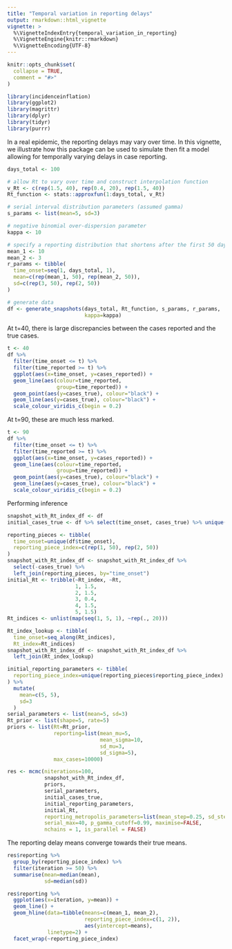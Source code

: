 ```yaml
---
title: "Temporal variation in reporting delays"
output: rmarkdown::html_vignette
vignette: >
  %\VignetteIndexEntry{temporal_variation_in_reporting}
  %\VignetteEngine{knitr::rmarkdown}
  %\VignetteEncoding{UTF-8}
---
```


```r
knitr::opts_chunk$set(
  collapse = TRUE,
  comment = "#>"
)
```

```r
library(incidenceinflation)
library(ggplot2)
library(magrittr)
library(dplyr)
library(tidyr)
library(purrr)
```

In a real epidemic, the reporting delays may vary over time. In this vignette, we illustrate how this package can be used to simulate then fit a model allowing for temporally varying delays in case reporting.

```r
days_total <- 100

# allow Rt to vary over time and construct interpolation function
v_Rt <- c(rep(1.5, 40), rep(0.4, 20), rep(1.5, 40))
Rt_function <- stats::approxfun(1:days_total, v_Rt)

# serial interval distribution parameters (assumed gamma)
s_params <- list(mean=5, sd=3)

# negative binomial over-dispersion parameter
kappa <- 10

# specify a reporting distribution that shortens after the first 50 days
mean_1 <- 10
mean_2 <- 3
r_params <- tibble(
  time_onset=seq(1, days_total, 1),
  mean=c(rep(mean_1, 50), rep(mean_2, 50)),
  sd=c(rep(3, 50), rep(2, 50))
)

# generate data
df <- generate_snapshots(days_total, Rt_function, s_params, r_params,
                         kappa=kappa)
```

At t=40, there is large discrepancies between the cases reported and the true cases.
```r
t <- 40
df %>% 
  filter(time_onset <= t) %>% 
  filter(time_reported >= t) %>% 
  ggplot(aes(x=time_onset, y=cases_reported)) +
  geom_line(aes(colour=time_reported,
                group=time_reported)) +
  geom_point(aes(y=cases_true), colour="black") +
  geom_line(aes(y=cases_true), colour="black") +
  scale_colour_viridis_c(begin = 0.2)
```

At t=90, these are much less marked.
```r
t <- 90
df %>% 
  filter(time_onset <= t) %>% 
  filter(time_reported >= t) %>% 
  ggplot(aes(x=time_onset, y=cases_reported)) +
  geom_line(aes(colour=time_reported,
                group=time_reported)) +
  geom_point(aes(y=cases_true), colour="black") +
  geom_line(aes(y=cases_true), colour="black") +
  scale_colour_viridis_c(begin = 0.2)
```

Performing inference
```r
snapshot_with_Rt_index_df <- df
initial_cases_true <- df %>% select(time_onset, cases_true) %>% unique()

reporting_pieces <- tibble(
  time_onset=unique(df$time_onset),
  reporting_piece_index=c(rep(1, 50), rep(2, 50))
)
snapshot_with_Rt_index_df <- snapshot_with_Rt_index_df %>%
  select(-cases_true) %>% 
  left_join(reporting_pieces, by="time_onset")
initial_Rt <- tribble(~Rt_index, ~Rt,
                      1, 1.5,
                      2, 1.5,
                      3, 0.4,
                      4, 1.5,
                      5, 1.5)
Rt_indices <- unlist(map(seq(1, 5, 1), ~rep(., 20)))

Rt_index_lookup <- tibble(
  time_onset=seq_along(Rt_indices),
  Rt_index=Rt_indices)
snapshot_with_Rt_index_df <- snapshot_with_Rt_index_df %>% 
  left_join(Rt_index_lookup)

initial_reporting_parameters <- tibble(
  reporting_piece_index=unique(reporting_pieces$reporting_piece_index)
) %>% 
  mutate(
    mean=c(5, 5),
    sd=3
  )
serial_parameters <- list(mean=5, sd=3)
Rt_prior <- list(shape=5, rate=5)
priors <- list(Rt=Rt_prior,
               reporting=list(mean_mu=5,
                              mean_sigma=10,
                              sd_mu=3,
                              sd_sigma=5),
               max_cases=10000)

res <- mcmc(niterations=100,
            snapshot_with_Rt_index_df,
            priors,
            serial_parameters,
            initial_cases_true,
            initial_reporting_parameters,
            initial_Rt,
            reporting_metropolis_parameters=list(mean_step=0.25, sd_step=0.1),
            serial_max=40, p_gamma_cutoff=0.99, maximise=FALSE,
            nchains = 1, is_parallel = FALSE)
```

The reporting delay means converge towards their true means.
```r
res$reporting %>% 
  group_by(reporting_piece_index) %>% 
  filter(iteration >= 50) %>% 
  summarise(mean=median(mean),
            sd=median(sd))

res$reporting %>% 
  ggplot(aes(x=iteration, y=mean)) +
  geom_line() +
  geom_hline(data=tibble(means=c(mean_1, mean_2),
                         reporting_piece_index=c(1, 2)),
                         aes(yintercept=means),
             linetype=2) +
  facet_wrap(~reporting_piece_index)
```


